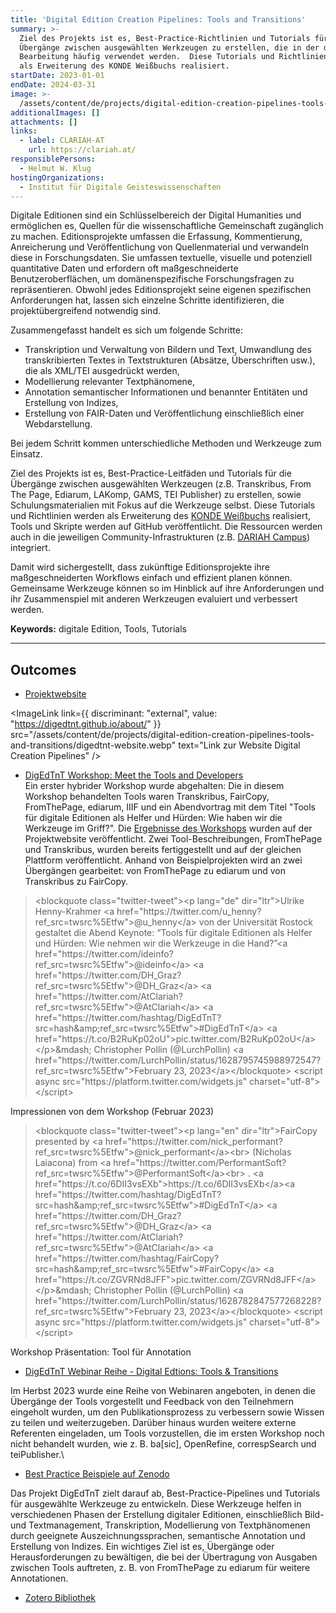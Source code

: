 ```yaml
---
title: 'Digital Edition Creation Pipelines: Tools and Transitions'
summary: >-
  Ziel des Projekts ist es, Best-Practice-Richtlinien und Tutorials für die
  Übergänge zwischen ausgewählten Werkzeugen zu erstellen, die in der digitalen
  Bearbeitung häufig verwendet werden.  Diese Tutorials und Richtlinien werden
  als Erweiterung des KONDE Weißbuchs realisiert.
startDate: 2023-01-01
endDate: 2024-03-31
image: >-
  /assets/content/de/projects/digital-edition-creation-pipelines-tools-and-transitions/image.png
additionalImages: []
attachments: []
links:
  - label: CLARIAH-AT
    url: https://clariah.at/
responsiblePersons:
  - Helmut W. Klug
hostingOrganizations:
  - Institut für Digitale Geisteswissenschaften
---
```

Digitale Editionen sind ein Schlüsselbereich der Digital Humanities und ermöglichen es, Quellen für die wissenschaftliche Gemeinschaft zugänglich zu machen. Editionsprojekte umfassen die Erfassung, Kommentierung, Anreicherung und Veröffentlichung von Quellenmaterial und verwandeln diese in Forschungsdaten. Sie umfassen textuelle, visuelle und potenziell quantitative Daten und erfordern oft maßgeschneiderte Benutzeroberflächen, um domänenspezifische Forschungsfragen zu repräsentieren. Obwohl jedes Editionsprojekt seine eigenen spezifischen Anforderungen hat, lassen sich einzelne Schritte identifizieren, die projektübergreifend notwendig sind.

Zusammengefasst handelt es sich um folgende Schritte:

- Transkription und Verwaltung von Bildern und Text, Umwandlung des transkribierten Textes in Textstrukturen (Absätze, Überschriften usw.), die als XML/TEI ausgedrückt werden,
- Modellierung relevanter Textphänomene,
- Annotation semantischer Informationen und benannter Entitäten und Erstellung von Indizes,
- Erstellung von FAIR-Daten und Veröffentlichung einschließlich einer Webdarstellung.

Bei jedem Schritt kommen unterschiedliche Methoden und Werkzeuge zum Einsatz.

Ziel des Projekts ist es, Best-Practice-Leitfäden und Tutorials für die Übergänge zwischen ausgewählten Werkzeugen (z.B. Transkribus, From The Page, Ediarum, LAKomp, GAMS, TEI Publisher) zu erstellen, sowie Schulungsmaterialien mit Fokus auf die Werkzeuge selbst. Diese Tutorials und Richtlinien werden als Erweiterung des [KONDE Weißbuchs](https://www.digitale-edition.at/) realisiert, Tools und Skripte werden auf GitHub veröffentlicht. Die Ressourcen werden auch in die jeweiligen Community-Infrastrukturen (z.B. [DARIAH Campus](https://campus.dariah.eu/)) integriert.

Damit wird sichergestellt, dass zukünftige Editionsprojekte ihre maßgeschneiderten Workflows einfach und effizient planen können. Gemeinsame Werkzeuge können so im Hinblick auf ihre Anforderungen und ihr Zusammenspiel mit anderen Werkzeugen evaluiert und verbessert werden.

**Keywords:** digitale Edition, Tools, Tutorials

---

## Outcomes

* [Projektwebsite](https://digedtnt.github.io/about/)

<ImageLink link={{ discriminant: "external", value: "https://digedtnt.github.io/about/" }} src="/assets/content/de/projects/digital-edition-creation-pipelines-tools-and-transitions/digedtnt-website.webp" text="Link zur Website Digital Creation Pipelines" />

* [DigEdTnT Workshop: Meet the Tools and Developers](https://clariah.at/de/events/digedtnt-workshop-meet-the-tools-and-developers/)\
  Ein erster hybrider Workshop wurde abgehalten: Die in diesem Workshop behandelten Tools waren Transkribus, FairCopy, FromThePage, ediarum, IIIF und ein Abendvortrag mit dem Titel "Tools für digitale Editionen als Helfer und Hürden: Wie haben wir die Werkzeuge im Griff?". Die [Ergebnisse des Workshops](https://digedtnt.github.io/workshop/) wurden auf der Projektwebsite veröffentlicht. Zwei Tool-Beschreibungen, FromThePage und Transkribus, wurden bereits fertiggestellt und auf der gleichen Plattform veröffentlicht. Anhand von Beispielprojekten wird an zwei Übergängen gearbeitet: von FromThePage zu ediarum und von Transkribus zu FairCopy.

> \<blockquote class="twitter-tweet">\<p lang="de" dir="ltr">Ulrike Henny-Krahmer \<a href="https\://twitter.com/u\_henny?ref\_src=twsrc%5Etfw">@u\_henny\</a> von der Universität Rostock gestaltet die Abend Keynote: “Tools für digitale Editionen als Helfer und Hürden: Wie nehmen wir die Werkzeuge in die Hand?”\<a href="https\://twitter.com/ideinfo?ref\_src=twsrc%5Etfw">@ideinfo\</a> \<a href="https\://twitter.com/DH\_Graz?ref\_src=twsrc%5Etfw">@DH\_Graz\</a> \<a href="https\://twitter.com/AtClariah?ref\_src=twsrc%5Etfw">@AtClariah\</a> \<a href="https\://twitter.com/hashtag/DigEdTnT?src=hash\&amp;ref\_src=twsrc%5Etfw">#DigEdTnT\</a> \<a href="https\://t.co/B2RuKp02oU">pic.twitter.com/B2RuKp02oU\</a>\</p>\&mdash; Christopher Pollin (@LurchPollin) \<a href="https\://twitter.com/LurchPollin/status/1628795745988972547?ref\_src=twsrc%5Etfw">February 23, 2023\</a>\</blockquote> \<script async src="https\://platform.twitter.com/widgets.js" charset="utf-8">\</script>

Impressionen von dem Workshop (Februar 2023)



> \<blockquote class="twitter-tweet">\<p lang="en" dir="ltr">FairCopy presented by \<a href="https\://twitter.com/nick\_performant?ref\_src=twsrc%5Etfw">@nick\_performant\</a>\<br> (Nicholas Laiacona) from \<a href="https\://twitter.com/PerformantSoft?ref\_src=twsrc%5Etfw">@PerformantSoft\</a>\<br> . \<a href="https\://t.co/6DII3vsEXb">https\://t.co/6DII3vsEXb\</a>\<a href="https\://twitter.com/hashtag/DigEdTnT?src=hash\&amp;ref\_src=twsrc%5Etfw">#DigEdTnT\</a> \<a href="https\://twitter.com/DH\_Graz?ref\_src=twsrc%5Etfw">@DH\_Graz\</a> \<a href="https\://twitter.com/AtClariah?ref\_src=twsrc%5Etfw">@AtClariah\</a> \<a href="https\://twitter.com/hashtag/FairCopy?src=hash\&amp;ref\_src=twsrc%5Etfw">#FairCopy\</a> \<a href="https\://t.co/ZGVRNd8JFF">pic.twitter.com/ZGVRNd8JFF\</a>\</p>\&mdash; Christopher Pollin (@LurchPollin) \<a href="https\://twitter.com/LurchPollin/status/1628782847577268228?ref\_src=twsrc%5Etfw">February 23, 2023\</a>\</blockquote> \<script async src="https\://platform.twitter.com/widgets.js" charset="utf-8">\</script>

Workshop Präsentation: Tool für Annotation



* [DigEdTnT Webinar Reihe - Digital Edtions: Tools & Transitions](https://clariah.at/de/events/webinar-series-digital-editions-tools-transitions/)

Im Herbst 2023 wurde eine Reihe von Webinaren angeboten, in denen die Übergänge der Tools vorgestellt und Feedback von den Teilnehmern eingeholt wurden, um den Publikationsprozess zu verbessern sowie Wissen zu teilen und weiterzugeben. Darüber hinaus wurden weitere externe Referenten eingeladen, um Tools vorzustellen, die im ersten Workshop noch nicht behandelt wurden, wie z. B. ba\[sic], OpenRefine, correspSearch und teiPublisher.\


* [Best Practice Beispiele auf Zenodo](https://zenodo.org/records/10544700)

Das Projekt DigEdTnT zielt darauf ab, Best-Practice-Pipelines und Tutorials für ausgewählte Werkzeuge zu entwickeln. Diese Werkzeuge helfen in verschiedenen Phasen der Erstellung digitaler Editionen, einschließlich Bild- und Textmanagement, Transkription, Modellierung von Textphänomenen durch geeignete Auszeichnungssprachen, semantische Annotation und Erstellung von Indizes. Ein wichtiges Ziel ist es, Übergänge oder Herausforderungen zu bewältigen, die bei der Übertragung von Ausgaben zwischen Tools auftreten, z. B. von FromThePage zu ediarum für weitere Annotationen.

* [Zotero Bibliothek](https://www.zotero.org/groups/4949308/digedtnt/library)
